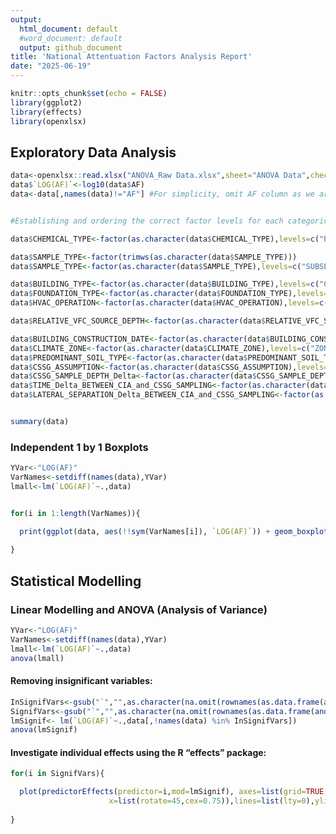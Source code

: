 ---
output:
  html_document: default
  #word_document: default
  output: github_document
title: 'National Attentuation Factors Analysis Report'
date: "2025-06-19"
---

```{r setup, include=FALSE}
knitr::opts_chunk$set(echo = FALSE)
library(ggplot2)
library(effects)
library(openxlsx)
```

## Exploratory Data Analysis


```{r inputData, include=TRUE,echo=T}

data<-openxlsx::read.xlsx("ANOVA_Raw Data.xlsx",sheet="ANOVA Data",check.names=FALSE,sep.names = "_")
data$`LOG(AF)`<-log10(data$AF)
data<-data[,names(data)!="AF"] #For simplicity, omit AF column as we are modelling log_10(AF).


#Establishing and ordering the correct factor levels for each categorical variable. 

data$CHEMICAL_TYPE<-factor(as.character(data$CHEMICAL_TYPE),levels=c("PCE","TCE","PCE and TCE"))

data$SAMPLE_TYPE<-factor(trimws(as.character(data$SAMPLE_TYPE)))
data$SAMPLE_TYPE<-factor(as.character(data$SAMPLE_TYPE),levels=c("SUBSLAB","NEAR-SLAB","ALL"))

data$BUILDING_TYPE<-factor(as.character(data$BUILDING_TYPE),levels=c("COMMERCIAL","INDUSTRIAL","INSTITUTIONAL","NON-RESIDENTIAL","RESIDENTIAL","ALL"))
data$FOUNDATION_TYPE<-factor(as.character(data$FOUNDATION_TYPE),levels=c("BASEMENT","CRAWL SPACE/EARTHEN FLOOR","SLAB-ON-GRADE","ALL"))
data$HVAC_OPERATION<-factor(as.character(data$HVAC_OPERATION),levels=c("HVAC-OFF","HVAC-ON","ALL"))

data$RELATIVE_VFC_SOURCE_DEPTH<-factor(as.character(data$RELATIVE_VFC_SOURCE_DEPTH),levels=c("SHALLOW SOIL","DEEP SOIL/GROUNDWATER","ALL"))

data$BUILDING_CONSTRUCTION_DATE<-factor(as.character(data$BUILDING_CONSTRUCTION_DATE),levels=c("PRE-1950","POST-1950","ALL"))
data$CLIMATE_ZONE<-factor(as.character(data$CLIMATE_ZONE),levels=c("ZONES 1-3","ZONES 4-7","ALL"))
data$PREDOMINANT_SOIL_TYPE<-factor(as.character(data$PREDOMINANT_SOIL_TYPE),levels=c("COARSER GRAINED","FINER GRAINED","ALL"))
data$CSSG_ASSUMPTION<-factor(as.character(data$CSSG_ASSUMPTION),levels=c("AVERAGE CSSG","MAXIMUM CSSG"))
data$CSSG_SAMPLE_DEPTH_Delta<-factor(as.character(data$CSSG_SAMPLE_DEPTH_Delta),levels=c("SUBSLAB (z < 3 ft)","3 <= z <= 5 ft","5 < z <=15","z <= 15 ft","z > 15 ft"))
data$TIME_Delta_BETWEEN_CIA_and_CSSG_SAMPLING<-factor(as.character(data$TIME_Delta_BETWEEN_CIA_and_CSSG_SAMPLING),levels=c("t <= 1 day","1 < t <= 14 days","14 < t <= 60 days","t > 60 days","t < 92 days"))
data$LATERAL_SEPARATION_Delta_BETWEEN_CIA_and_CSSG_SAMPLING<-factor(as.character(data$LATERAL_SEPARATION_Delta_BETWEEN_CIA_and_CSSG_SAMPLING),levels=c("x <= 10 ft","10 < x <=50","50 < x <=100","x < 110 ft"))


summary(data)
```


### Independent 1 by 1 Boxplots



```{r boxplot, echo=TRUE}

YVar<-"LOG(AF)"
VarNames<-setdiff(names(data),YVar)
lmall<-lm(`LOG(AF)`~.,data)


for(i in 1:length(VarNames)){

  print(ggplot(data, aes(!!sym(VarNames[i]), `LOG(AF)`)) + geom_boxplot(fill = 'grey')+ theme(axis.text.x = element_text(angle = 45, vjust = 1, hjust = 1)))
  
}

```



## Statistical Modelling

### Linear Modelling and ANOVA (Analysis of Variance)


```{r Stamod1, echo=TRUE}
YVar<-"LOG(AF)"
VarNames<-setdiff(names(data),YVar)
lmall<-lm(`LOG(AF)`~.,data)
anova(lmall)
```


#### Removing insignificant variables: 
```{r Stamod2, echo=TRUE}
InSignifVars<-gsub("`","",as.character(na.omit(rownames(as.data.frame(anova(lmall)))[as.vector(as.data.frame(anova(lmall))["Pr(>F)"]>0.05)])))
SignifVars<-gsub("`","",as.character(na.omit(rownames(as.data.frame(anova(lmall)))[as.vector(as.data.frame(anova(lmall))["Pr(>F)"]<0.05)])))
lmSignif<- lm(`LOG(AF)`~.,data[,!names(data) %in% InSignifVars])
anova(lmSignif)
```






#### Investigate individual effects using the R "effects" package: 

```{r Stamod4, echo=TRUE}



for(i in SignifVars){

  plot(predictorEffects(predictor=i,mod=lmSignif), axes=list(grid=TRUE,
                      x=list(rotate=45,cex=0.75)),lines=list(lty=0),ylim=c(-4.5,-2))
  
}


```





